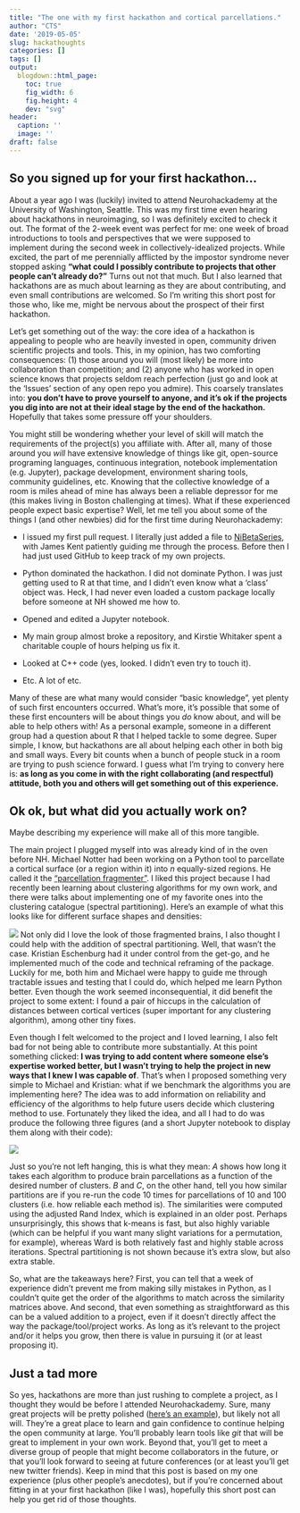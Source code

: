 ```yaml
---
title: "The one with my first hackathon and cortical parcellations."
author: "CTS"
date: '2019-05-05'
slug: hackathoughts
categories: []
tags: []
output:
  blogdown::html_page:
    toc: true
    fig_width: 6
    fig.height: 4
    dev: "svg"
header:
  caption: ''
  image: ''
draft: false 
---
```



## So you signed up for your first hackathon...

About a year ago I was (luckily) invited to attend Neurohackademy at the University of Washington, Seattle. This was my first time even hearing about hackathons in neuroimaging, so I was definitely excited to check it out. The format of the 2-week event was perfect for me: one week of broad introductions to tools and perspectives that we were supposed to implement during the second week in collectively-idealized projects. While excited, the part of me perennially afflicted by the impostor syndrome never stopped asking **"what could I possibly contribute to projects that other people can't already do?"** Turns out not that much. But I also learned that hackathons are as much about learning as they are about contributing, and even small contributions are welcomed. So I'm writing this short post for those who, like me, might be nervous about the prospect of their first hackathon.

Let's get something out of the way: the core idea of a hackathon is appealing to people who are heavily invested in open, community driven scientific projects and tools. This, in my opinion, has two comforting consequences: (1) those around you will (most likely) be more into collaboration than competition; and (2) anyone who has worked in open science knows that projects seldom reach perfection (just go and look at the 'Issues' section of any open repo you admire). This coarsely translates into: **you don't have to prove yourself to anyone, and it's ok if the projects you dig into are not at their ideal stage by the end of the hackathon.** Hopefully that takes some pressure off your shoulders.

You might still be wondering whether your level of skill will match the requirements of the project(s) you affiliate with. After all, many of those around you *will* have extensive knowledge of things like git, open-source programing languages, continuous integration, notebook implementation (e.g. Jupyter), package development, environment sharing tools, community guidelines, etc. Knowing that the collective knowledge of a room is miles ahead of mine has always been a reliable depressor for me (this makes living in Boston challenging at times). What if these experienced people expect basic expertise? Well, let me tell you about some of the things I (and other newbies) did for the first time during Neurohackademy:

- I issued my first pull request. I literally just added a file to [NiBetaSeries](https://github.com/HBClab/NiBetaSeries), with James Kent patiently guiding me through the process. Before then I had just used GitHub to keep track of my own projects.

- Python dominated the hackathon. I did not dominate Python. I was just getting used to R at that time, and I didn't even know what a 'class' object was. Heck, I had never even loaded a custom package locally before someone at NH showed me how to.

- Opened and edited a Jupyter notebook.

- My main group almost broke a repository, and Kirstie Whitaker spent a charitable couple of hours helping us fix it.

- Looked at C++ code (yes, looked. I didn't even try to touch it).

- Etc. A lot of etc.

Many of these are what many would consider "basic knowledge", yet plenty of such first encounters occurred. What's more, it's possible that some of these first encounters will be about things you *do* know about, and will be able to help others with! As a personal example, someone in a different group had a question about R that I helped tackle to some degree. Super simple, I know, but hackathons are all about helping each other in both big and small ways. Every bit counts when a bunch of people stuck in a room are trying to push science forward. I guess what I'm trying to convery here is: **as long as you come in with the right collaborating (and respectful) attitude, both you and others will get something out of this experience.**

## Ok ok, but what did you actually work on?

Maybe describing my experience will make all of this more tangible.

The main project I plugged myself into was already kind of in the oven before NH. Michael Notter had been working on a Python tool to parcellate a cortical surface (or a region within it) into *n* equally-sized regions. He called it the ["parcellation fragmenter"](https://github.com/miykael/parcellation_fragmenter). I liked this project because I had recently been learning about clustering algorithms for my own work, and there were talks about implementing one of my favorite ones into the clustering catalogue (spectral partitioning). Here's an example of what this looks like for different surface shapes and densities:

![](/img/surface_fragments.png)
Not only did I love the look of those fragmented brains, I also thought I could help with the addition of spectral partitioning. Well, that wasn't the case. Kristian Eschenburg had it under control from the get-go, and he implemented much of the code and technical reframing of the package. Luckily for me, both him and Michael were happy to guide me through tractable issues and testing that I could do, which helped me learn Python better. Even though the work seemed inconsequential, it did benefit the project to some extent: I found a pair of hiccups in the calculation of distances between cortical vertices (super important for any clustering algorithm), among other tiny fixes.

Even though I felt welcomed to the project and I loved learning, I also felt bad for not being able to contribute more substantially. At this point something clicked: **I was trying to add content where someone else's expertise worked better, but I wasn't trying to help the project in new ways that I knew I was capable of**. That's when I proposed something very simple to Michael and Kristian: what if we benchmark the algorithms you are implementing here? The idea was to add information on reliability and efficiency of the algorithms to help future users decide which clustering method to use. Fortunately they liked the idea, and all I had to do was produce the following three figures (and a short Jupyter notebook to display them along with their code):  

![](/img/cluster_comparison2.png)

Just so you're not left hanging, this is what they mean: *A* shows how long it takes each algorithm to produce brain parcellations as a function of the desired number of clusters. *B* and *C*, on the other hand, tell you how similar partitions are if you re-run the code 10 times for parcellations of 10 and 100 clusters (i.e. how reliable each method is). The similarities were computed using the adjusted Rand Index, which is explained in an older post. Perhaps unsurprisingly, this shows that k-means is fast, but also highly variable (which can be helpful if you want many slight variations for a permutation, for example), whereas Ward is both relatively fast and highly stable across iterations. Spectral partitioning is not shown because it's extra slow, but also extra stable.

So, what are the takeaways here? First, you can tell that a week of experience didn't prevent me from making silly mistakes in Python, as I couldn't quite get the order of the algorithms to match across the similarity matrices above. And second, that even something as straightforward as this can be a valued addition to a project, even if it doesn't directly affect the way the package/tool/project works. As long as it's relevant to the project and/or it helps you grow, then there is value in pursuing it (or at least proposing it).

## Just a tad more

So yes, hackathons are more than just rushing to complete a project, as I thought they would be before I attended Neurohackademy. Sure, many great projects will be pretty polished ([here's an example](https://github.com/miykael/atlasreader)), but likely not all will. They're a great place to learn and gain confidence to continue helping the open community at large. You'll probably learn tools like *git* that will be great to implement in your own work. Beyond that, you'll get to meet a diverse group of people that might become collaborators in the future, or that you'll look forward to seeing at future conferences (or at least you'll get new twitter friends). Keep in mind that this post is based on my one experience (plus other people's anecdotes), but if you're concerned about fitting in at your first hackathon (like I was), hopefully this short post can help you get rid of those thoughts. 






